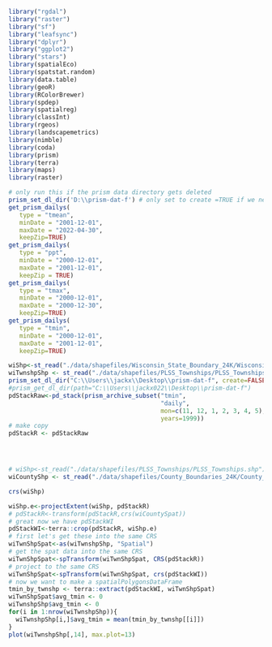 ```{r}
library("rgdal")
library("raster")
library("sf")
library("leafsync")
library("dplyr")
library("ggplot2")
library("stars")
library(spatialEco)
library(spatstat.random)
library(data.table)
library(geoR)
library(RColorBrewer)
library(spdep)
library(spatialreg)
library(classInt)
library(rgeos)
library(landscapemetrics)
library(nimble)
library(coda)
library(prism)
library(terra)
library(maps)
library(raster)
```
```{r download prism data}
# only run this if the prism data directory gets deleted
prism_set_dl_dir('D:\\prism-dat-f') # only set to create =TRUE if we need to download again
get_prism_dailys(
   type = "tmean",
   minDate = "2001-12-01",
   maxDate = "2022-04-30",
   keepZip=TRUE)
get_prism_dailys(
   type = "ppt", 
   minDate = "2000-12-01", 
   maxDate = "2001-12-01", 
   keepZip = TRUE)
get_prism_dailys(
   type = "tmax",
   minDate = "2000-12-01",
   maxDate = "2000-12-30",
   keepZip=TRUE)
get_prism_dailys(
   type = "tmin",
   minDate = "2000-12-01",
   maxDate = "2001-12-01",
   keepZip=TRUE)

```

```{r}

wiShp<-st_read("./data/shapefiles/Wisconsin_State_Boundary_24K/Wisconsin_State_Boundary_24K.shp")
wiTwnshpShp <- st_read("./data/shapefiles/PLSS_Townships/PLSS_Townships.shp")
prism_set_dl_dir("C:\\Users\\jackx\\Desktop\\prism-dat-f", create=FALSE)
#prism_get_dl_dir(path="C:\\Users\\jackx022\\Desktop\\prism-dat-f")
pdStackRaw<-pd_stack(prism_archive_subset("tmin",
                                          "daily",
                                          mon=c(11, 12, 1, 2, 3, 4, 5),
                                          years=1999))
# make copy
pdStackR <- pdStackRaw




# wiShp<-st_read("./data/shapefiles/PLSS_Townships/PLSS_Townships.shp")
wiCountyShp <- st_read("./data/shapefiles/County_Boundaries_24K/County_Boundaries_24K.shp")

crs(wiShp)
```

```{r}
wiShp.e<-projectExtent(wiShp, pdStackR)
# pdStackR<-transform(pdStackR,crs(wiCountySpat))
# great now we have pdStackWI
pdStackWI<-terra::crop(pdStackR, wiShp.e)
# first let's get these into the same CRS
wiTwnShpSpat<-as(wiTwnshpShp, "Spatial")
# get the spat data into the same CRS
wiTwnShpSpat<-spTransform(wiTwnShpSpat, CRS(pdStackR))
# project to the same CRS
wiTwnShpSpat<-spTransform(wiTwnShpSpat, crs(pdStackWI))
# now we want to make a spatialPolygonsDataFrame
tmin_by_twnshp <- terra::extract(pdStackWI, wiTwnShpSpat)
wiTwnShpSpat$avg_tmin <- 0
wiTwnshpShp$avg_tmin <- 0
for(i in 1:nrow(wiTwnshpShp)){
  wiTwnshpShp[i,]$avg_tmin = mean(tmin_by_twnshp[[i]])
}
plot(wiTwnshpShp[,14], max.plot=13)
```
